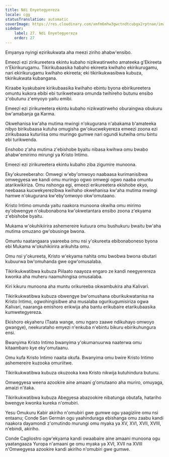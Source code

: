 ```yaml
---
title: Ndi Enyetegyereza
locale: cgg
statusTranslation: automatic
coverImage: https://res.cloudinary.com/xmfm6mhw3gwctndtcubgx2rptnae/image/upload/v1741354419/small_cover_la_gran_rebelion_28716e29d2.webp
sidebar:
    label: 27. Ndi Enyetegyereza
    order: 27
---
```

Emyanya nyingi ezirikukwata aha meezi ziriho ahabw'ensibo.

Emeezi ezi zirikureetera ekintu kubaho nizikwatirweho amateeka g'Ekireeta n'Ekirikurugamu. Tikirikubaasika habaho ekireeta kwihaho ekirikurugamu, nari ekirikurugamu kwihaho ekireeta; eki tikirikukwasibwa kubuza, tikirikukwata kubangana.

Kiraabe kyakubaire kirikubaasika kwihaho ebintu byona ebirikureetera omuntu kukora ebibi ebi turikwetwara omunda twihireho butunu ensibo z'obutunu z'emyoyo yaitu emibi.

Emeezi ezi zirikureetera ekintu kubaho nizikwatirweho oburaingwa obukuru bw'amabanja ga Karma.

Okwehanisa kw'aha mutima mwingi n'okugurana n'abakama b'amateeka nibyo birikubaasa kutuha omugisha gw'okucwekyereza emeezi zoona ezi zirikubaasa kuturiisa omu muringo gumwe nari ogundi kutwiha omu bintu ebi turikwenda.

Enshobo z'aha mutima z'ebishobe byaitu nibasa kwihwa omu bwabo ahabw'emirimo mirungi ya Kristo Intimo.

Emeezi ezi zirikureetera ekintu kubaho ziba zigumire munoona.

Eky'okureeberaho: Omwegi w'eby'omwoyo naabaasa kurimanisibwa omwegyesa we kandi omu muringo ogwo omwegi ogwo naaba omuntu atarikwikiriza. Omu nshonga egi, emeezi erikureetera ekishobe ekyo, neebaasa kucwekyerezibwa kwihaho okwehanisa kw'aha mutima mwingi hamwe n'okugurana kw'eby'omwoyo okw'omutaano.

Kristo Intimo omunda yaitu naakora munoona okwiha omu mirimo ey'obwengye n'okubonabona kw'okwetantara ensibo zoona z'ekyama z'ebishobe byaitu.

Mukama w'okuhikiirira ashemereire kutuura omu bushukuru bwaitu bw'aha mutima omuzano gw'obusinge bwona.

Omuntu naatangaara yaareeba omu nsi y'okureeta ebibonaboneso byona ebi Mukama w'okuhikiirira arikuhita omu.

Omu nsi y'okureeta, Kristo w'ekyama nahita omu bwobwa bwona obutari kubuurwa bw'omuhanda gwe ogw'omusalaba.

Tikirikukwatibwa kubuza Piilaato naayoza engaro ze kandi neegyerereza kwonka aha muheru naamuhingisa omusalaba.

Kiri kikuru munoona aha muntu orikureeba okwambukira aha Kalivari.

Tikirikukwatibwa kubuza obwengye bw'omushana oburikukwatanisa na Kristo Intimo, ogwohingisibwe aha musalaba ogurikugumisiriza ogwa Kalivari, naaranga emishoro erikwija aha bantu erikubaire etarikubaasika kumwetegyereza.

Ekishoro ekyaheru (Taata wange, omu ngaro zaawe ndikuhayo omwoyo gwangye), neekurataho emyezi n'enkuba n'ebintu bikuru ebirikuhungura ensi.

Bwanyima Kristo Intimo bwanyima y'okumanuurwa naaterwa omu kitaambaro kye eky'omutaanu.

Omu kufa Kristo Intimo naaita okufa. Bwanyima omu bwire Kristo Intimo ashemereire kuzooka omuriitwe.

Tikirikukwatibwa kubuza okuzooka kwa Kristo nikwija kutuhindura butunu.

Omwegyesa weena azookire aine amaani g'omutaano aha muriro, omuyaga, amaizi n'itaka.

Tikirikukwatibwa kubuza Abegyesa abazookire nibatunga obutafa, hatariho bwengye kwonka kureka n'omubiri.

Yesu Omukuru Kabir akiriho n'omubiri gwe gumwe ogu yaagiziire omu nsi entaanu; Conde San Germán ogu yaahinduraga ebishanga omu zaabu kandi naakora dayamondi z'omutindo murungi omu myaka ya XV, XVI, XVII, XVIII, n'ebindi, akiriho.

Conde Cagliostro ogw'ekyama kandi owaabaire aine amaani munoona ogu yaatangaaza Yuropa n'amaani ge omu myaka ya XVI, XVII na XVIII n'Omwegyesa azookire kandi akiriho n'omubiri gwe gumwe.

